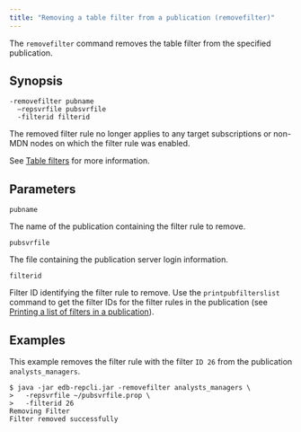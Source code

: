```yaml
---
title: "Removing a table filter from a publication (removefilter)"
---
```


<div id="removing_tablefilters_to_publication" class="registered_link"></div>

The `removefilter` command removes the table filter from the specified publication.

## Synopsis

```shell
-removefilter pubname
  –repsvrfile pubsvrfile
  -filterid filterid
```

The removed filter rule no longer applies to any target subscriptions or non-MDN nodes on which the filter rule was enabled.

See [Table filters](../../02_overview/02_replication_concepts_and_definitions/13_table_filters/#table_filters) for more information.

## Parameters

`pubname`

The name of the publication containing the filter rule to remove.

`pubsvrfile`

The file containing the publication server login information.

`filterid`

Filter ID identifying the filter rule to remove. Use the `printpubfilterslist` command to get the filter IDs for the filter rules in the publication (see [Printing a list of filters in a publication](17_print_publications_filters_list/#print_publications_filters_list)).

## Examples

This example removes the filter rule with the filter `ID 26` from the publication `analysts_managers`.

```shell
$ java -jar edb-repcli.jar -removefilter analysts_managers \
>   -repsvrfile ~/pubsvrfile.prop \
>   -filterid 26
Removing Filter
Filter removed successfully
```
